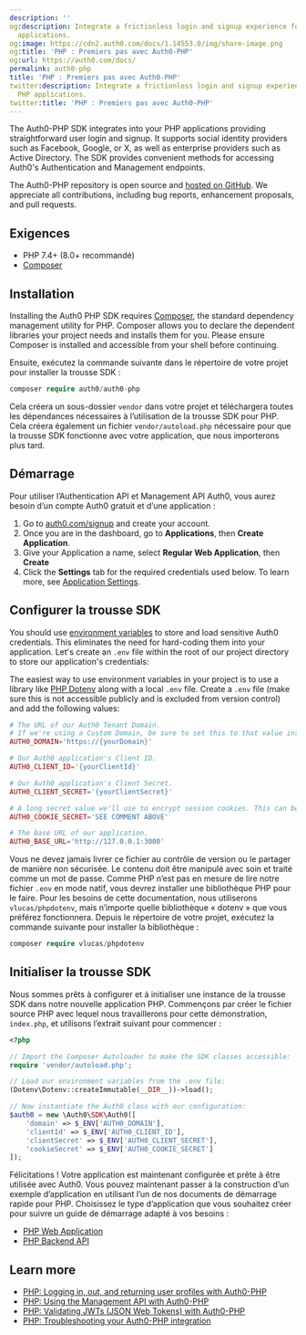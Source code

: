 ```yaml
---
description: ''
og:description: Integrate a frictionless login and signup experience for your PHP
  applications.
og:image: https://cdn2.auth0.com/docs/1.14553.0/img/share-image.png
og:title: 'PHP : Premiers pas avec Auth0-PHP'
og:url: https://auth0.com/docs/
permalink: auth0-php
title: 'PHP : Premiers pas avec Auth0-PHP'
twitter:description: Integrate a frictionless login and signup experience for your
  PHP applications.
twitter:title: 'PHP : Premiers pas avec Auth0-PHP'
---
```


The Auth0-PHP SDK integrates into your PHP applications providing straightforward user login and signup. It supports social <Tooltip tip="Identity Provider (IdP): Service that stores and manages digital identities." cta="View Glossary" href="/docs/glossary?term=identity+providers">identity providers</Tooltip> such as Facebook, Google, or X, as well as enterprise providers such as Active Directory. The SDK provides convenient methods for accessing Auth0's Authentication and Management endpoints.

The Auth0-PHP repository is open source and [hosted on GitHub](https://github.com/auth0/auth0-PHP). We appreciate all contributions, including bug reports, enhancement proposals, and pull requests.

## Exigences

* PHP 7.4+ (8.0+ recommandé)
* [Composer](https://getcomposer.org/doc/00-intro.md)

## Installation

Installing the Auth0 PHP SDK requires [Composer](https://getcomposer.org/doc/00-intro.md#installation-linux-unix-macos), the standard dependency management utility for PHP. Composer allows you to declare the dependent libraries your project needs and installs them for you. Please ensure Composer is installed and accessible from your shell before continuing.

Ensuite, exécutez la commande suivante dans le répertoire de votre projet pour installer la trousse SDK :

```php lines
composer require auth0/auth0-php
```

Cela créera un sous-dossier `vendor` dans votre projet et téléchargera toutes les dépendances nécessaires à l’utilisation de la trousse SDK pour PHP. Cela créera également un fichier `vendor/autoload.php` nécessaire pour que la trousse SDK fonctionne avec votre application, que nous importerons plus tard.

## Démarrage

Pour utiliser l’Authentication API et Management API Auth0, vous aurez besoin d’un compte Auth0 gratuit et d’une application :

1. Go to [auth0.com/signup](https://auth0.com/signup) and create your account.
2. Once you are in the dashboard, go to **Applications**, then **Create Application**.
3. Give your Application a name, select **Regular Web Application**, then **Create**
4. Click the **Settings** tab for the required credentials used below. To learn more, see [Application Settings](/docs/get-started/applications/application-settings).

## Configurer la trousse SDK

You should use [environment variables](https://secure.php.net/manual/en/reserved.variables.environment.php) to store and load sensitive Auth0 credentials. This eliminates the need for hard-coding them into your application. Let's create an `.env` file within the root of our project directory to store our application's credentials:

The easiest way to use environment variables in your project is to use a library like [PHP Dotenv](https://github.com/josegonzalez/php-dotenv) along with a local `.env` file. Create a `.env` file (make sure this is not accessible publicly and is excluded from version control) and add the following values:

```php lines
# The URL of our Auth0 Tenant Domain.
# If we're using a Custom Domain, be sure to set this to that value instead.
AUTH0_DOMAIN='https://{yourDomain}'

# Our Auth0 application's Client ID.
AUTH0_CLIENT_ID='{yourClientId}'

# Our Auth0 application's Client Secret.
AUTH0_CLIENT_SECRET='{yourClientSecret}'

# A long secret value we'll use to encrypt session cookies. This can be generated using `openssl rand -hex 32` from our shell.
AUTH0_COOKIE_SECRET='SEE COMMENT ABOVE'

# The base URL of our application.
AUTH0_BASE_URL='http://127.0.0.1:3000'
```

Vous ne devez jamais livrer ce fichier au contrôle de version ou le partager de manière non sécurisée. Le contenu doit être manipulé avec soin et traité comme un mot de passe.
Comme PHP n’est pas en mesure de lire notre fichier `.env` en mode natif, vous devrez installer une bibliothèque PHP pour le faire. Pour les besoins de cette documentation, nous utiliserons `vlucas/phpdotenv`, mais n’importe quelle bibliothèque « dotenv » que vous préférez fonctionnera. Depuis le répertoire de votre projet, exécutez la commande suivante pour installer la bibliothèque :

```php lines
composer require vlucas/phpdotenv
```

## Initialiser la trousse SDK

Nous sommes prêts à configurer et à initialiser une instance de la trousse SDK dans notre nouvelle application PHP. Commençons par créer le fichier source PHP avec lequel nous travaillerons pour cette démonstration, `index.php`, et utilisons l’extrait suivant pour commencer :

```php lines
<?php

// Import the Composer Autoloader to make the SDK classes accessible:
require 'vendor/autoload.php';

// Load our environment variables from the .env file:
(Dotenv\Dotenv::createImmutable(__DIR__))->load();

// Now instantiate the Auth0 class with our configuration:
$auth0 = new \Auth0\SDK\Auth0([
    'domain' => $_ENV['AUTH0_DOMAIN'],
    'clientId' => $_ENV['AUTH0_CLIENT_ID'],
    'clientSecret' => $_ENV['AUTH0_CLIENT_SECRET'],
    'cookieSecret' => $_ENV['AUTH0_COOKIE_SECRET']
]);
```

Félicitations ! Votre application est maintenant configurée et prête à être utilisée avec Auth0. Vous pouvez maintenant passer à la construction d’un exemple d’application en utilisant l’un de nos documents de démarrage rapide pour PHP. Choisissez le type d’application que vous souhaitez créer pour suivre un guide de démarrage adapté à vos besoins :

* [PHP Web Application](/docs/quickstart/webapp/php/)
* [PHP Backend API](/docs/quickstart/backend/php/)

## Learn more

* [PHP: Logging in, out, and returning user profiles with Auth0-PHP](/docs/libraries/auth0-php/auth0-php-basic-use)
* [PHP: Using the Management API with Auth0-PHP](/docs/libraries/auth0-php/using-the-management-api-with-auth0-php)
* [PHP: Validating JWTs (JSON Web Tokens) with Auth0-PHP](/docs/libraries/auth0-php/validating-jwts-with-auth0-php)
* [PHP: Troubleshooting your Auth0-PHP integration](/docs/libraries/auth0-php/troubleshoot-auth0-php-library)